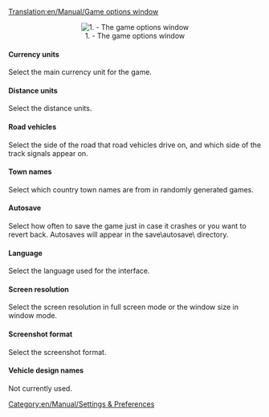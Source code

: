 [[Translation:en/Manual/Game options window]]
<center>[[File:en/Manual html m495be634.png|center|frame|1. - The game options window]]</center>

====Currency units====
Select the main currency unit for the game.

====Distance units====
Select the distance units.

====Road vehicles====
Select the side of the road that road vehicles drive on, and which side of the track signals appear on.

====Town names====
Select which country town names are from in randomly generated games.

====Autosave====
Select how often to save the game just in case it crashes or you want to revert back. Autosaves will appear in the save\autosave\ directory.

====Language====
Select the language used for the interface.

====Screen resolution====
Select the screen resolution in full screen mode or the window size in window mode.

====Screenshot format====
Select the screenshot format.

====Vehicle design names====
Not currently used.

[[Category:en/Manual/Settings & Preferences]]